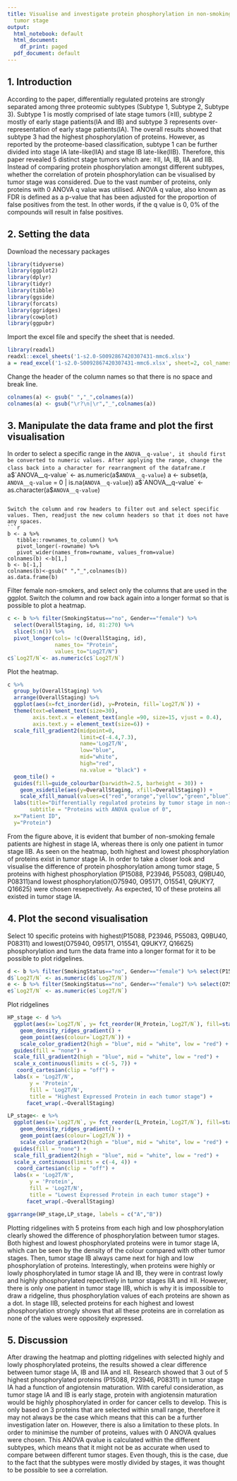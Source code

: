 ```yaml
---
title: Visualise and investigate protein phosphorylation in non-smoking females by
  tumor stage
output:
  html_notebook: default
  html_document:
    df_print: paged
  pdf_document: default
---
```


## 1. Introduction
According to the paper, differentially regulated proteins are strongly separated among three proteomic subtypes (Subtype 1, Subtype 2, Subtype 3). Subtype 1 is mostly comprised of late stage tumors (≥II), subtype 2 mostly of early stage patients(IA and IB) and subtype 3 represents over-representation of early stage patients(IA). The overall results showed that subtype 3 had the highest phosphorylation of proteins. However, as reported by the proteome-based classification, subtype 1 can be further divided into stage IA late-like(IIA) and stage IB late-like(IIB). Therefore, this paper revealed 5 distinct stage tumors which are: ≥II, IA, IB, IIA and IIB. Instead of comparing protein phosphorylation amongst different subtypes, whether the correlation of protein phosphorylation can be visualised by tumor stage was considered. Due to the vast number of proteins, only proteins with 0 ANOVA q value was utilised. ANOVA q value, also known as FDR is defined as a p-value that has been adjusted for the proportion of false positives from the test. In other words, if the q value is 0, 0% of the compounds will result in false positives.

## 2. Setting the data
Download the necessary packages
```r
library(tidyverse)
library(ggplot2)
library(dplyr)
library(tidyr)
library(tibble)
library(ggside)
library(forcats)
library(ggridges)
library(cowplot)
library(ggpubr)
```

Import the excel file and specify the sheet that is needed.
```r
library(readxl)
readxl::excel_sheets('1-s2.0-S0092867420307431-mmc6.xlsx')
a = read_excel('1-s2.0-S0092867420307431-mmc6.xlsx', sheet=2, col_names=TRUE)
```

Change the header of the column names so that there is no space and break line.
```r
colnames(a) <- gsub(" ","_",colnames(a))
colnames(a) <- gsub("\r?\n|\r","_",colnames(a))
```

## 3. Manipulate the data frame and plot the first visualisation
In order to select a specific range in the ```ANOVA__q-value', it should first be converted to numeric values. After applying the range, change the class back into a character for rearrangment of the dataframe.
```r
a$`ANOVA__q-value` <- as.numeric(a$`ANOVA__q-value`) 
a <- subset(a, `ANOVA__q-value` = 0 | is.na(`ANOVA__q-value`))
a$`ANOVA__q-value` <- as.character(a$`ANOVA__q-value`) 
```

Switch the column and row headers to filter out and select specific values. Then, readjust the new column headers so that it does not have any spaces. 
```r
b <- a %>%
   tibble::rownames_to_column() %>%  
   pivot_longer(-rowname) %>% 
   pivot_wider(names_from=rowname, values_from=value)
colnames(b) <-b[1,]
b <- b[-1,]
colnames(b)<-gsub(" ","_",colnames(b))
as.data.frame(b)
```
Filter female non-smokers, and select only the columns that are used in the ggplot. Switch the column and row back again into a longer format so that is possible to plot a heatmap.
```r
c <- b %>% filter(SmokingStatus=="no", Gender=="female") %>% 
  select(OverallStaging, id, 81:270) %>% 
  slice(5:n()) %>% 
  pivot_longer(cols= !c(OverallStaging, id),
               names_to= "Protein", 
               values_to="Log2T/N")
c$`Log2T/N`<- as.numeric(c$`Log2T/N`)
```

Plot the heatmap.
```r
c %>% 
  group_by(OverallStaging) %>% 
  arrange(OverallStaging) %>%
  ggplot(aes(x=fct_inorder(id), y=Protein, fill=`Log2T/N`)) +
  theme(text=element_text(size=30), 
        axis.text.x = element_text(angle =90, size=15, vjust = 0.4), 
        axis.text.y = element_text(size=6)) +
  scale_fill_gradient2(midpoint=0,
                       limit=c(-4.4,7.3),
                       name='Log2T/N',
                       low="blue",
                       mid="white",
                       high="red",
                       na.value = "black") +
  geom_tile() + 
  guides(fill=guide_colourbar(barwidth=2.5, barheight = 30)) +
    geom_xsidetile(aes(y=OverallStaging, xfill=OverallStaging)) +
    scale_xfill_manual(values=c("red","orange","yellow","green","blue")) +
  labs(title="Differentially regulated proteins by tumor stage in non-smoking females",
       subtitle = "Proteins with ANOVA qvalue of 0",
  x="Patient ID", 
  y="Protein")
```

From the figure above, it is evident that bumber of non-smoking female patients are highest in stage IA, whereas there is only one patient in tumor stage IIB. As seen on the heatmap, both highest and lowest phosphorylation of proteins exist in tumor stage IA. In order to take a closer look and visualise the difference of protein phosphorylation among tumor stage, 5 proteins with highest phosphorylation (P15088, P23946, P55083, Q9BU40, P08311)and lowest phosphorylation(O75940, O95171, O15541, Q9UKY7, Q16625) were chosen resepectively. As expected, 10 of these proteins all existed in tumor stage IA. 

## 4. Plot the second visualisation
Select 10 specific proteins with highest(P15088, P23946, P55083, Q9BU40, P08311) and lowest(O75940, O95171, O15541, Q9UKY7, Q16625) phosphorylation and turn the data frame into a longer format for it to be possible to plot ridgelines.
```r
d <- b %>% filter(SmokingStatus=="no", Gender=="female") %>% select(P15088, P23946, P55083, Q9BU40, P08311, OverallStaging) %>% group_by(OverallStaging) %>% pivot_longer(col=P15088:P08311, names_to="H_Protein",values_to="Log2T/N")
d$`Log2T/N` <- as.numeric(d$`Log2T/N`)
e <- b %>% filter(SmokingStatus=="no", Gender=="female") %>% select(O75940, O95171, O15541, Q9UKY7, Q16625, OverallStaging) %>% group_by(OverallStaging) %>% pivot_longer(col=O75940:Q16625, names_to="L_Protein",values_to="Log2T/N")
e$`Log2T/N` <- as.numeric(e$`Log2T/N`)
```


Plot ridgelines
```r
HP_stage <- d %>%
  ggplot(aes(x=`Log2T/N`, y= fct_reorder(H_Protein,`Log2T/N`), fill=stat(x))) +
    geom_density_ridges_gradient() +
    geom_point(aes(colour=`Log2T/N`)) +
    scale_color_gradient2(high = "blue", mid = "white", low = "red") +
  guides(fill = "none") +
  scale_fill_gradient2(high = "blue", mid = "white", low = "red") +
  scale_x_continuous(limits = c(-5, 7)) +
   coord_cartesian(clip = "off") +
  labs(x = 'Log2T/N',
       y = 'Protein',
       fill = 'Log2T/N',
       title = "Highest Expressed Protein in each tumor stage") +
      facet_wrap(.~OverallStaging) 

LP_stage<- e %>%
  ggplot(aes(x=`Log2T/N`, y= fct_reorder(L_Protein,`Log2T/N`), fill=stat(x))) +
    geom_density_ridges_gradient() +
    geom_point(aes(colour=`Log2T/N`)) +
    scale_color_gradient2(high = "blue", mid = "white", low = "red") +
  guides(fill = "none") +
  scale_fill_gradient2(high = "blue", mid = "white", low = "red") +
  scale_x_continuous(limits = c(-4, 4)) +
   coord_cartesian(clip = "off") +
  labs(x = 'Log2T/N',
       y = 'Protein',
       fill = 'Log2T/N',
       title = "Lowest Expressed Protein in each tumor stage") +
      facet_wrap(.~OverallStaging)
```

```r
ggarrange(HP_stage,LP_stage, labels = c("A","B"))
```
Plotting ridgelines with 5 proteins from each high and low phosphorylation clearly showed the difference of phosphorylation between tumor stages. Both highest and lowest phosphorylated proteins were in tumor stage IA, which can be seen by the density of the colour compared with other tumor stages. Then, tumor stage IB always came next for high and low phosphorylation of proteins. Interestingly, when proteins were highly or lowly phosphorylated in tumor stage IA and IB, they were in contrast lowly and highly phosphorylated repectively in tumor stages IIA and ≥II. However, there is only one patient in tumor stage IIB, which is why it is impossible to draw a ridgeline, thus phosphorylation values of each proteins are shown as a dot. In stage IIB, selected proteins for each highest and lowest phosphorylation strongly shows that all these proteins are in correlation as none of the values were oppositely expressed.

## 5. Discussion
After drawing the heatmap and plotting ridgelines with selected highly and lowly phosphorylated proteins, the results showed a clear difference between tumor stage IA, IB and IIA and ≥II. Research showed that 3 out of 5 highest phosphorylated proteins (P15088, P23946, P08311) in tumor stage IA had a function of angiotensin maturation. With careful consideration, as tumor stage IA and IB is early stage, protein with angiotensin maturation would be highly phosphorylated in order for cancer cells to develop. This is only based on 3 proteins that are selected within small range, therefore it may not always be the case which means that this can be a further investigation later on. 
However, there is also a limitation to these plots. In order to minimise the number of proteins, values with 0 ANOVA qvalues were chosen. This ANOVA qvalue is calculated within the different subtypes, which means that it might not be as accurate when used to compare between different tumor stages. Even though, this is the case, due to the fact that the subtypes were mostly divided by stages, it was thought to be possible to see a correlation. 